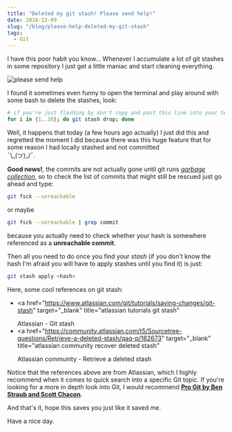 ```yaml
---
title: "Deleted my git stash! Please send help!"
date: 2018-12-09
slug: "/blog/please-help-deleted-my-git-stash"
tags:
  - Git
---
```



<ScrollToTopButton />

I have this poor habit you know... Whenever I accumulate a lot of git stashes in some repository I just get a little maniac and start cleaning everything.

![please send help](./images/please-send-help.jpg "please send help doggo meme")

<Caption source="https://me.me/i/please-send-help-none-c0081e69a4f4419a824e82a234ac09e6" />

I found it sometimes even funny to open the terminal and play around with some bash to delete the stashes, look:

```bash
# if you're just flashing by don't copy and past this line into your terminal
for i in {1..10}; do git stash drop; done
```

Well, it happens that today (a few hours ago actually) I just did this and regretted the moment I did because there was this huge feature that for some reason I had locally stashed and not committed <br/> ¯\\\_(ツ)\_/¯.

**Good news!**, the commits are not actually gone until git runs <a href="https://en.wikipedia.org/wiki/Garbage_collection_(computer_science)#Reachability_of_an_object" target="_blank" title="wiki page garbage collection">_garbage collection_</a>, so to check the list of commits that might still be rescued just go ahead and type:

```bash
git fsck --unreachable
```

or maybe

```bash
git fsck --unreachable | grep commit
```

because you actually need to check whether your hash is somewhere referenced as a **unreachable commit**.

Then all you need to do once you find your _stash_ (if you don't know the hash I'm afraid you will have to apply stashes until you find it) is just:

```bash
git stash apply <hash>
```

Here, some cool references on git stash:

- <a
    href="https://www.atlassian.com/git/tutorials/saving-changes/git-stash"
    target="_blank"
    title="atlassian tutorials git stash"
  >
    Atlassian - Git stash
  </a>
- <a
    href="https://community.atlassian.com/t5/Sourcetree-questions/Retrieve-a-deleted-stash/qaq-p/162673"
    target="_blank"
    title="atlassian community recover deleted stash"
  >
    Atlassian community - Retrieve a deleted stash
  </a>

Notice that the references above are from Atlassian, which I highly recommend when it comes to quick
search into a specific Git topic. If you're looking for a more in depth look into Git, I would recommend <a href="https://www.amazon.com/gp/product/1484200772/ref=as_li_tl?ie=UTF8&camp=1789&creative=9325&creativeASIN=1484200772&linkCode=as2&tag=goodguydaniel-20&linkId=88b4b0efc6e84d03b6e668cebdbddc3c" target="_blank" title="Pro Git by Ben Straub and Scott Chacon">**Pro Git by Ben Straub and Scott Chacon**</a>.

And that's it, hope this saves you just like it saved me.

Have a nice day.
